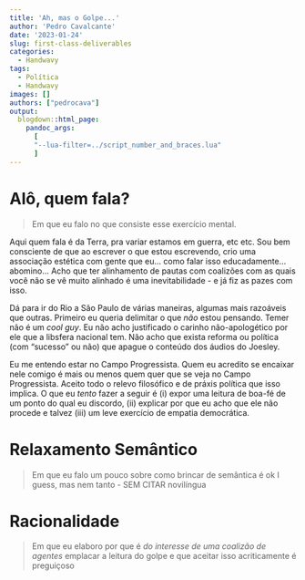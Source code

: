 ```yaml
---
title: 'Ah, mas o Golpe...'
author: 'Pedro Cavalcante'
date: '2023-01-24'
slug: first-class-deliverables
categories:
  - Handwavy
tags:
  - Política
  - Handwavy
images: []
authors: ["pedrocava"]
output:
  blogdown::html_page:
    pandoc_args: 
      [
      "--lua-filter=../script_number_and_braces.lua"
      ]
---
```


# Alô, quem fala?

> Em que eu falo no que consiste esse exercício mental. 

Aqui quem fala é da Terra, pra variar estamos em guerra, etc etc. Sou bem consciente de que ao escrever o que estou escrevendo, crio uma associação estética com gente que eu... como falar isso educadamente... abomino... Acho que ter alinhamento de pautas com coalizões com as quais você não se vê muito alinhado é uma inevitabilidade - e já fiz as pazes com isso. 

Dá para ir do Rio a São Paulo de várias maneiras, algumas mais razoáveis que outras. Primeiro eu queria delimitar o que *não* estou pensando. Temer não é um *cool guy*. Eu não acho justificado o carinho não-apologético por ele que a libsfera nacional tem. Não acho que exista reforma ou política (com "sucesso" ou não) que apague o conteúdo dos áudios do Joesley.

Eu me entendo estar no Campo Progressista. Quem eu acredito se encaixar nele comigo é mais ou menos quem quer que se veja no Campo Progressista. Aceito todo o relevo filosófico e de práxis política que isso implica. O que eu *tento* fazer a seguir é (i) expor uma leitura de boa-fé de um ponto do qual eu discordo, (ii) explicar por que eu acho que ele não procede e talvez (iii) um leve exercício de empatia democrática.

# Relaxamento Semântico

> Em que eu falo um pouco sobre como brincar de semântica é ok I guess, mas nem tanto - SEM CITAR novilíngua




# Racionalidade

> Em que eu elaboro por que é _do interesse de uma coalizão de agentes_ emplacar a leitura do golpe e que aceitar isso acriticamente é preguiçoso




